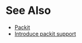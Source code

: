 = See Also =

* [https://packit.dev Packit]
* [https://github.com/ComplianceAsCode/content/pull/6649 Introduce packit support]